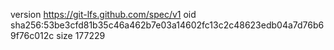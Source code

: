 version https://git-lfs.github.com/spec/v1
oid sha256:53be3cfd81b35c46a462b7e03a14602fc13c2c48623edb04a7d76b69f76c012c
size 177229
